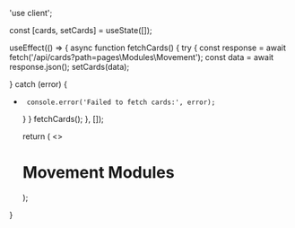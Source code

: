 'use client';


  const [cards, setCards] = useState([]);

  useEffect(() => {
       async function fetchCards() {
      try {
      const response = await fetch('/api/cards?path=pages\Modules\Movement');
      const data = await response.json();
           setCards(data);

} catch (error) {
+      console.error('Failed to fetch cards:', error);
     }
    }
    fetchCards();
  }, []);

  return (
    <>
    <h1>Movement Modules</h1>
    <Cards>
      <CardList cards={cards} />
    </Cards>
    </>
  );
}